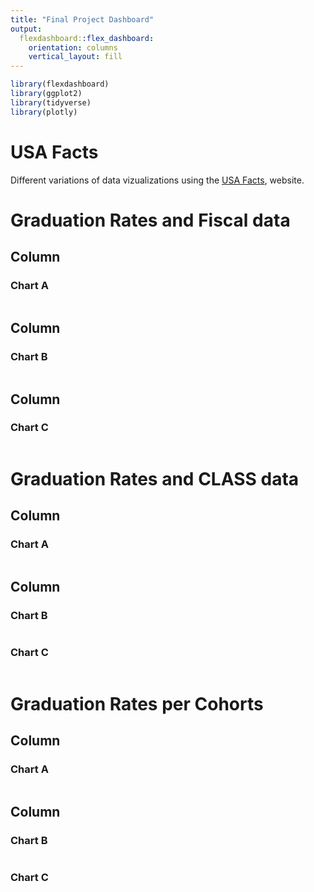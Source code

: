 ```yaml
---
title: "Final Project Dashboard"
output: 
  flexdashboard::flex_dashboard:
    orientation: columns
    vertical_layout: fill
---
```


```r
library(flexdashboard)
library(ggplot2)
library(tidyverse)
library(plotly)
```

USA Facts {.sidebar}
===========
Different variations of data vizualizations using the 
[USA Facts](https://usafacts.org), website.


# Graduation Rates and Fiscal data

Column {.tabset}
-----------------------------------------------------------------------

### Chart A

```r

```

Column {.tabset}
-----------------------------------------------------------------------

### Chart B

```r

```


Column {.tabset}
-----------------------------------------------------------------------
### Chart C

```r

```


# Graduation Rates and CLASS data

Column {data-width=650}
-----------------------------------------------------------------------

### Chart A

```r

```

Column {data-width=350}
-----------------------------------------------------------------------

### Chart B

```r

```

### Chart C

```r

```


# Graduation Rates per Cohorts

Column {data-width=650}
-----------------------------------------------------------------------

### Chart A

```r

```

Column {data-width=350}
-----------------------------------------------------------------------

### Chart B

```r

```

### Chart C

```r

```


